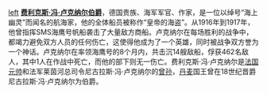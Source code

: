 [[文件:Luckner.png|left]]
'''[[费利克斯·冯·卢克纳尔伯爵|费利克斯·冯·卢克纳尔伯爵]]'''，德国贵族、海军军官、作家，是一位以绰号“海上幽灵”而闻名的航海家，他的全体船员被称作“皇帝的海盗”。从1916年到1917年，他曾指挥SMS海鹰号帆船袭击了大量敌方商船。卢克纳尔在每场胜利的战争中，都竭力避免双方人员的任何伤亡，这使得他成为了一个英雄，同时被战争双方誉为一个神话。卢克纳尔在率领海鹰号的8个月内，共击沉14艘敌船，俘获462名敌人，其中1人在作战中死亡，而他的部下则无一伤亡。费利克斯·冯·卢克纳尔是[[法国元帅|法国元帅]]和法军莱茵河总司令尼古拉斯·冯·卢克纳尔的[[曾孙|曾孙]]，[[丹麦|丹麦]]国王曾在18世纪晋爵尼古拉斯·冯·卢克纳尔为伯爵。